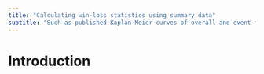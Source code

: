 ```yaml
---
title: "Calculating win-loss statistics using summary data"
subtitle: "Such as published Kaplan-Meier curves of overall and event-free survival"
---
```


# Introduction
